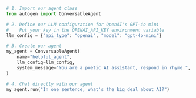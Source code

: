 ```python
# 1. Import our agent class
from autogen import ConversableAgent

# 2. Define our LLM configuration for OpenAI's GPT-4o mini
#    Put your key in the OPENAI_API_KEY environment variable
llm_config = {"api_type": "openai", "model": "gpt-4o-mini"}

# 3. Create our agent
my_agent = ConversableAgent(
    name="helpful_agent",
    llm_config=llm_config,
    system_message="You are a poetic AI assistant, respond in rhyme.",
)

# 4. Chat directly with our agent
my_agent.run("In one sentence, what's the big deal about AI?")
```
